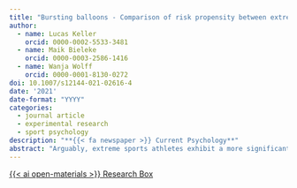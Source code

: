 ```yaml
---
title: "Bursting balloons - Comparison of risk propensity between extreme sports, esports, and the general public"
author:
  - name: Lucas Keller
    orcid: 0000-0002-5533-3481
  - name: Maik Bieleke
    orcid: 0000-0003-2586-1416
  - name: Wanja Wolff
    orcid: 0000-0001-8130-0272
doi: 10.1007/s12144-021-02616-4
date: '2021'
date-format: "YYYY"
categories:
  - journal article
  - experimental research
  - sport psychology
description: "**{{< fa newspaper >}} Current Psychology**"
abstract: "Arguably, extreme sports athletes exhibit a more significant risk appetite than the general public. Are standard behavioral risk measures able to capture this? To answer this question, we assessed self-reports of risk taking and measured the risk-taking behavior of samples of snowboarders and climbers. Two groups of non-athletes, university students and crowdworkers, and athletes of a sport that does not include the potential of grave injury or death, esports athletes, serve as control conditions and complement our study. Across these five different groups, 1313 participants performed an online version of the Balloon Analogue Risk Task (BART) and gave self-reports of general willingness to take risks and sports-specific risk taking. Extreme sports athletes exhibited greater risk taking in the BART than non-athletes and esports athletes. Furthermore, BART-performance predicted sports-specific risk taking and its affective consequences. Our results speak to the BART’s ecological validity and the unique role of physical consequences on risk-taking behavior."
---
```


<a class="btn btn-dark rounded-pill" href="https://researchbox.org/202" role="button">{{< ai open-materials >}} Research Box</a>

